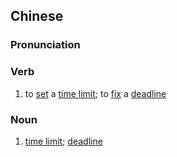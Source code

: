 ==Chinese==
{{zh-forms|s=限时}}

===Pronunciation===
{{zh-pron
|m=xiànshí
|mn=hān-sî
|cat=v,n
}}

===Verb===
{{zh-verb}}

# to [[set]] a [[time limit]]; to [[fix]] a [[deadline]]

===Noun===
{{zh-noun}}

# [[time limit]]; [[deadline]]